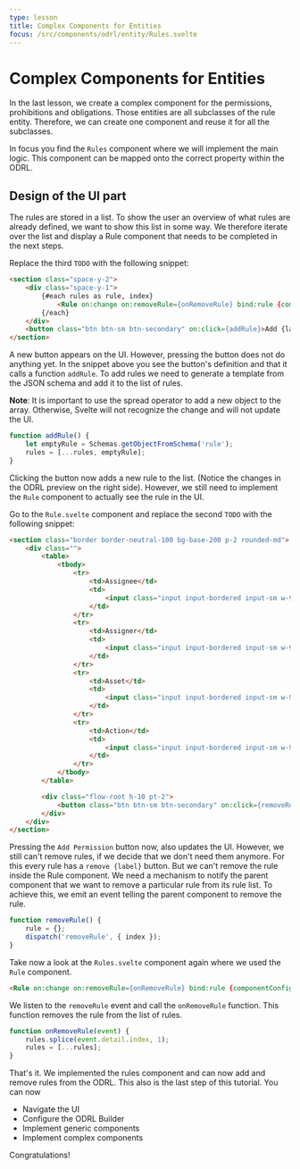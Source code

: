 ```yaml
---
type: lesson
title: Complex Components for Entities
focus: /src/components/odrl/entity/Rules.svelte
---
```


# Complex Components for Entities

In the last lesson, we create a complex component for the permissions, prohibitions and obligations. Those entities are all subclasses of the rule entity.
Therefore, we can create one component and reuse it for all the subclasses. 

In focus you find the `Rules` component where we will implement the main logic. This component can be mapped onto the correct property within the ODRL. 

## Design of the UI part

The rules are stored in a list. To show the user an overview of what rules are already defined, we want to show this list in some way.
We therefore iterate over the list and display a Rule component that needs to be completed in the next steps.

Replace the third `TODO` with the following snippet:

```html add={1-8}
<section class="space-y-2">
	<div class="space-y-1">
		{#each rules as rule, index}
			<Rule on:change on:removeRule={onRemoveRule} bind:rule {componentConfig} {index} />
		{/each}
	</div>
	<button class="btn btn-sm btn-secondary" on:click={addRule}>Add {label}</button>
</section>
```

A new button appears on the UI. However, pressing the button does not do anything yet. In the snippet above you see the button's definition and that it calls a function `addRule`. 
To add rules we need to generate a template from the JSON schema and add it to the list of rules.

**Note**: It is important to use the spread operator to add a new object to the array. Otherwise, Svelte will not recognize the change and will not update the UI.

```js add={2-3}
function addRule() {
    let emptyRule = Schemas.getObjectFromSchema('rule');
    rules = [...rules, emptyRule];
}
```

Clicking the button now adds a new rule to the list. (Notice the changes in the ODRL preview on the right side). However, we still need to implement the `Rule` component to
actually see the rule in the UI.

Go to the `Rule.svelte` component and replace the second `TODO` with the following snippet:

```html add={1-36}
<section class="border border-neutral-100 bg-base-200 p-2 rounded-md">
	<div class="">
		<table>
			<tbody>
				<tr>
					<td>Assignee</td>
					<td>
						<input class="input input-bordered input-sm w-96" bind:value={rule.assignee.uid} />
					</td>
				</tr>
				<tr>
					<td>Assigner</td>
					<td>
						<input class="input input-bordered input-sm w-96" bind:value={rule.assigner.uid} />
					</td>
				</tr>
				<tr>
					<td>Asset</td>
					<td>
						<input class="input input-bordered input-sm w-96" bind:value={rule.target.uid} />
					</td>
				</tr>
				<tr>
					<td>Action</td>
					<td>
						<input class="input input-bordered input-sm w-96" bind:value={rule.action} />
					</td>
				</tr>
			</tbody>
		</table>

		<div class="flow-root h-10 pt-2">
			<button class="btn btn-sm btn-secondary" on:click={removeRule}>Remove {label}</button>
		</div>
	</div>
</section>
```

Pressing the `Add Permission` button now, also updates the UI. However, we still can't remove rules, if we decide that we don't need them anymore. 
For this every rule has a `remove {label}` button. But we can't remove the rule inside the Rule component. We need a mechanism to notify the parent component that we want to remove a particular rule from its rule list.
To achieve this, we emit an event telling the parent component to remove the rule.

```js add={2-3}
function removeRule() {
    rule = {};
    dispatch('removeRule', { index });
}
```

Take now a look at the `Rules.svelte` component again where we used the `Rule` component. 
```html
<Rule on:change on:removeRule={onRemoveRule} bind:rule {componentConfig} {index} />
```

We listen to the `removeRule` event and call the `onRemoveRule` function. This function removes the rule from the list of rules.

```js add={2-3}
function onRemoveRule(event) {
    rules.splice(event.detail.index, 1);
    rules = [...rules];
}
```

That's it. We implemented the rules component and can now add and remove rules from the ODRL.
This also is the last step of this tutorial. You can now
- Navigate the UI
- Configure the ODRL Builder
- Implement generic components
- Implement complex components 

Congratulations! 